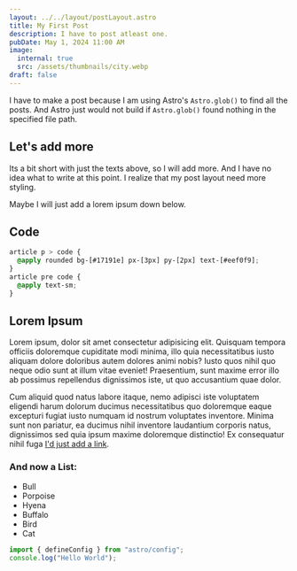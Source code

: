 ```yaml
---
layout: ../../layout/postLayout.astro
title: My First Post
description: I have to post atleast one.
pubDate: May 1, 2024 11:00 AM
image:
  internal: true
  src: /assets/thumbnails/city.webp
draft: false
---
```


I have to make a post because I am using Astro's `Astro.glob()` to find all the posts. And Astro just would not build if `Astro.glob()` found nothing in the specified file path.

## Let's add more

Its a bit short with just the texts above, so I will add more. And I have no idea what to write at this point.
I realize that my post layout need more styling.

Maybe I will just add a lorem ipsum down below.

## Code

```css
article p > code {
  @apply rounded bg-[#17191e] px-[3px] py-[2px] text-[#eef0f9];
}
article pre code {
  @apply text-sm;
}
```

## Lorem Ipsum

Lorem ipsum, dolor sit amet consectetur adipisicing elit. Quisquam tempora officiis doloremque cupiditate modi minima, illo quia necessitatibus iusto aliquam dolore doloribus autem dolores animi nobis? Iusto quos nihil quo neque odio sunt at illum vitae eveniet! Praesentium, sunt maxime error illo ab possimus repellendus dignissimos iste, ut quo accusantium quae dolor.

Cum aliquid quod natus labore itaque, nemo adipisci iste voluptatem eligendi harum dolorum ducimus necessitatibus quo doloremque eaque excepturi fugiat iusto numquam id nostrum voluptates inventore. Minima sunt non pariatur, ea ducimus nihil inventore laudantium corporis natus, dignissimos sed quia ipsum maxime doloremque distinctio! Ex consequatur nihil fuga [I'd just add a link](#).

### And now a List:

- Bull
- Porpoise
- Hyena
- Buffalo
- Bird
- Cat

```js
import { defineConfig } from "astro/config";
console.log("Hello World");
```
